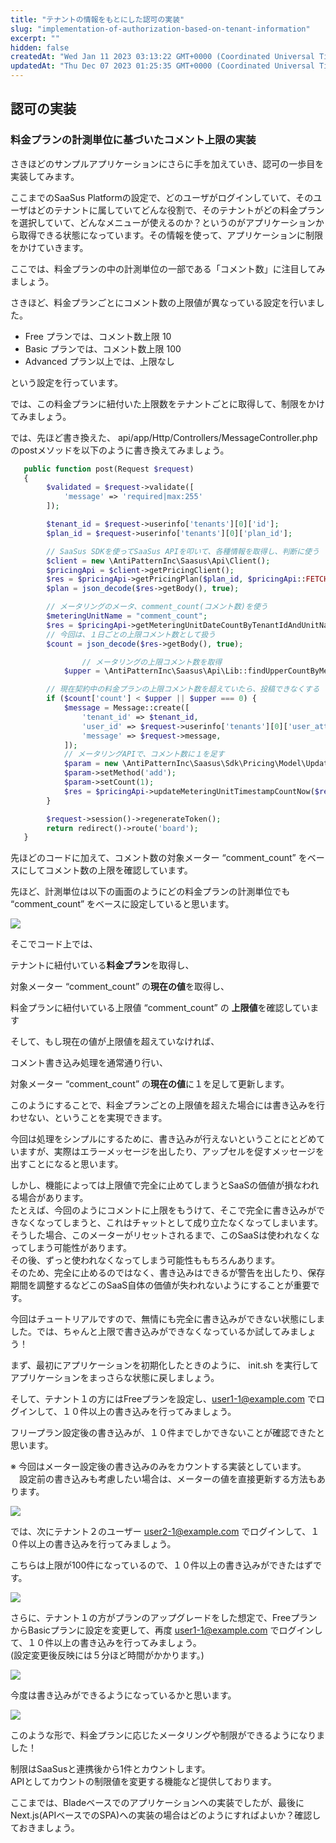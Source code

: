 ```yaml
---
title: "テナントの情報をもとにした認可の実装"
slug: "implementation-of-authorization-based-on-tenant-information"
excerpt: ""
hidden: false
createdAt: "Wed Jan 11 2023 03:13:22 GMT+0000 (Coordinated Universal Time)"
updatedAt: "Thu Dec 07 2023 01:25:35 GMT+0000 (Coordinated Universal Time)"
---
```


## 認可の実装

### 料金プランの計測単位に基づいたコメント上限の実装

さきほどのサンプルアプリケーションにさらに手を加えていき、認可の一歩目を実装してみます。

ここまでのSaaSus Platformの設定で、どのユーザがログインしていて、そのユーザはどのテナントに属していてどんな役割で、そのテナントがどの料金プランを選択していて、どんなメニューが使えるのか？というのがアプリケーションから取得できる状態になっています。その情報を使って、アプリケーションに制限をかけていきます。

ここでは、料金プランの中の計測単位の一部である「コメント数」に注目してみましょう。

さきほど、料金プランごとにコメント数の上限値が異なっている設定を行いました。

- Free プランでは、コメント数上限 10
- Basic プランでは、コメント数上限 100
- Advanced プラン以上では、上限なし

という設定を行っています。

では、この料金プランに紐付いた上限数をテナントごとに取得して、制限をかけてみましょう。

では、先ほど書き換えた、 api/app/Http/Controllers/MessageController.php のpostメソッドを以下のように書き換えてみましょう。

<Tabs>
<TabItem value="php" label="PHP">

```php
   public function post(Request $request)
   {
        $validated = $request->validate([
            'message' => 'required|max:255'
        ]);

        $tenant_id = $request->userinfo['tenants'][0]['id'];
        $plan_id = $request->userinfo['tenants'][0]['plan_id'];

        // SaaSus SDKを使ってSaaSus APIを叩いて、各種情報を取得し、判断に使う
        $client = new \AntiPatternInc\Saasus\Api\Client();
        $pricingApi = $client->getPricingClient();
        $res = $pricingApi->getPricingPlan($plan_id, $pricingApi::FETCH_RESPONSE);
        $plan = json_decode($res->getBody(), true);

        // メータリングのメータ、comment_count(コメント数)を使う
        $meteringUnitName = "comment_count";
        $res = $pricingApi->getMeteringUnitDateCountByTenantIdAndUnitNameToday($tenant_id, $meteringUnitName, $pricingApi::FETCH_RESPONSE);
        // 今回は、１日ごとの上限コメント数として扱う
        $count = json_decode($res->getBody(), true);

				// メータリングの上限コメント数を取得
     		$upper = \AntiPatternInc\Saasus\Api\Lib::findUpperCountByMeteringUnitName($plan, $meteringUnitName);

        // 現在契約中の料金プランの上限コメント数を超えていたら、投稿できなくする
        if ($count['count'] < $upper || $upper === 0) {
            $message = Message::create([
                'tenant_id' => $tenant_id,
                'user_id' => $request->userinfo['tenants'][0]['user_attribute']['username'],
                'message' => $request->message,
            ]);
            // メータリングAPIで、コメント数に１を足す
            $param = new \AntiPatternInc\Saasus\Sdk\Pricing\Model\UpdateMeteringUnitTimestampCountNowParam();
            $param->setMethod('add');
            $param->setCount(1);
            $res = $pricingApi->updateMeteringUnitTimestampCountNow($request->userinfo['tenants'][0]['id'], $meteringUnitName, $param, $pricingApi::FETCH_RESPONSE);
        }

        $request->session()->regenerateToken();
        return redirect()->route('board');
   }
```

</TabItem>
</Tabs>

先ほどのコードに加えて、コメント数の対象メーター “comment_count” をベースにしてコメント数の上限を確認しています。

先ほど、計測単位は以下の画面のようにどの料金プランの計測単位でも  “comment_count” をベースに設定していると思います。

![](/img/tutorial/implementation-of-authorization-based-on-tenant-information/implementation-of-authorization-based-on-tenant-information-1.png)

そこでコード上では、

テナントに紐付いている**料金プラン**を取得し、

対象メーター “comment_count” の**現在の値**を取得し、

料金プランに紐付いている上限値 “comment_count” の **上限値**を確認しています

そして、もし現在の値が上限値を超えていなければ、

コメント書き込み処理を通常通り行い、

対象メーター “comment_count” の**現在の値**に１を足して更新します。

このようにすることで、料金プランごとの上限値を超えた場合には書き込みを行わせない、ということを実現できます。

今回は処理をシンプルにするために、書き込みが行えないということにとどめていますが、実際はエラーメッセージを出したり、アップセルを促すメッセージを出すことになると思います。

しかし、機能によっては上限値で完全に止めてしまうとSaaSの価値が損なわれる場合があります。  
たとえば、今回のようにコメントに上限をもうけて、そこで完全に書き込みができなくなってしまうと、これはチャットとして成り立たなくなってしまいます。  
そうした場合、このメーターがリセットされるまで、このSaaSは使われなくなってしまう可能性があります。  
その後、ずっと使われなくなってしまう可能性ももちろんあります。  
そのため、完全に止めるのではなく、書き込みはできるが警告を出したり、保存期間を調整するなどこのSaaS自体の価値が失われないようにすることが重要です。

今回はチュートリアルですので、無情にも完全に書き込みができない状態にしました。では、ちゃんと上限で書き込みができなくなっているか試してみましょう！

まず、最初にアプリケーションを初期化したときのように、 init.sh を実行してアプリケーションをまっさらな状態に戻しましょう。

そして、テナント１の方にはFreeプランを設定し、[user1-1@example.com](mailto:user1-1@example.com) でログインして、１０件以上の書き込みを行ってみましょう。

フリープラン設定後の書き込みが、１０件までしかできないことが確認できたと思います。

※ 今回はメーター設定後の書き込みのみをカウントする実装としています。<br/>　設定前の書き込みも考慮したい場合は、メーターの値を直接更新する方法もあります。

![](/img/tutorial/implementation-of-authorization-based-on-tenant-information/implementation-of-authorization-based-on-tenant-information-2.png)

では、次にテナント２のユーザー [user2-1@example.com](mailto:user2-1@example.com) でログインして、１０件以上の書き込みを行ってみましょう。

こちらは上限が100件になっているので、１０件以上の書き込みができたはずです。

![](/img/tutorial/implementation-of-authorization-based-on-tenant-information/implementation-of-authorization-based-on-tenant-information-3.png)

さらに、テナント１の方がプランのアップグレードをした想定で、FreeプランからBasicプランに設定を変更して、再度 [user1-1@example.com](mailto:user1-1@example.com) でログインして、１０件以上の書き込みを行ってみましょう。  
(設定変更後反映には５分ほど時間がかかります。)

![](/img/tutorial/implementation-of-authorization-based-on-tenant-information/implementation-of-authorization-based-on-tenant-information-4.png)

今度は書き込みができるようになっているかと思います。

![](/img/tutorial/implementation-of-authorization-based-on-tenant-information/implementation-of-authorization-based-on-tenant-information-5.png)

このような形で、料金プランに応じたメータリングや制限ができるようになりました！

制限はSaaSusと連携後から1件とカウントします。  
APIとしてカウントの制限値を変更する機能など提供しております。

ここまでは、Bladeベースでのアプリケーションへの実装でしたが、最後に Next.js(APIベースでのSPA)への実装の場合はどのようにすればよいか？確認しておきましょう。
